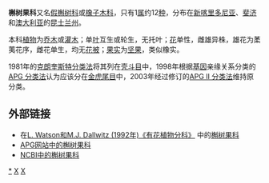 {{Automatic Taxobox
| taxon = Balanopaceae
| image = Balanops australiana (13813866135).jpg
| image_caption = [[Balanops_australiana|Balanops australiana]]
| authority = [[Joseph_Dalton_Hooker|Benth.]]和[[Joseph_Dalton_Hooker|Hook.f.]], 1880年
| subdivision_ranks = [[属|属]]
| subdivision = 
[[槲树果属|槲树果属]]  ''Balanops''
}}

'''槲树果科'''又名[[假槲树科|假槲树科]]或[[橡子木科|橡子木科]]，只有1[[属|属]]约12[[种|种]]，分布在[[新喀里多尼亚|新喀里多尼亚]]、[[斐济|斐济]]和[[澳大利亚|澳大利亚]]的[[昆士兰州|昆士兰州]]。

本科[[植物|植物]]为[[乔木|乔木]]或[[灌木|灌木]]；单[[叶|叶]]互生或轮生，无托叶；[[花|花]]单性，雌雄异株，雄花为葇荑花序，雌花单生，均无[[花被|花被]]；[[果实|果实]]为[[坚果|坚果]]，类似橡实。

1981年的[[克朗奎斯特分类法|克朗奎斯特分类法]]将其列在[[壳斗目|壳斗目]]中，1998年根据[[基因|基因]]亲缘关系分类的[[APG_分类法|APG 分类法]]认为应该分在[[金虎尾目|金虎尾目]]中，2003年经过修订的[[APG_II_分类法|APG II 分类法]]维持原分类。

== 外部链接 ==
* 在[http://delta-intkey.com/angio/ L. Watson和M.J. Dallwitz (1992年)《有花植物分科》] {{Wayback|url=http://delta-intkey.com/angio/ |date=20070103200438 }}中的[http://delta-intkey.com/angio/www/balanopa.htm 槲树果科] {{Wayback|url=http://delta-intkey.com/angio/www/balanopa.htm |date=20200524132718 }}
* [http://www.mobot.org/MOBOT/Research/APWeb/orders/malpighialesweb.htm APG网站中的槲树果科] {{Wayback|url=http://www.mobot.org/MOBOT/Research/APWeb/orders/malpighialesweb.htm |date=20160819193205 }}
* [http://www.ncbi.nlm.nih.gov/Taxonomy/Browser/wwwtax.cgi?lin=s&p=has_linkout&id=82145 NCBI中的槲树果科]
{{Taxonbar|from=Q13637004}}

[[Category:槲树果科|*]]
[[Category:植物科名|X]]
[[Category:雌雄異株植物|X]]